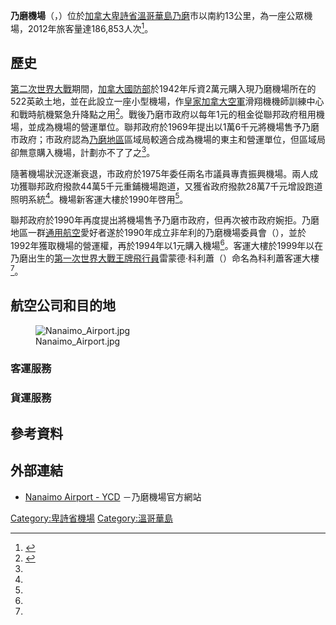 {{noteTA
|G1=地名
|1=zh-hans:纳奈莫;zh-hk:乃磨;zh-mo:乃磨;zh-tw:納奈莫;
}}
{{Infobox airport
| name = 乃磨機場<br>{{lang|en|Nanaimo Airport}}
| image = CYCD.JPG
| IATA = YCD
| ICAO = CYCD
| WMO = 71890
| type = 公眾
| owner = 
| run by = [http://www.nanaimoairport.com/commission.htm 乃磨機場委員會]
| city-served = 
| location = [[加拿大|加拿大]][[卑詩省|卑詩省]][[乃磨|乃磨]]市以南
| timezone = [[太平洋時區|PST]]
| utc = [[UTC−08:00|UTC−08:00]]
| summer = PDT
| utcs = [[UTC−07:00|UTC−07:00]]
| elevation-f = 92
| latd = 49 | latm = 03 | lats = 16 | latNS = N
| longd= 123 | longm= 52 | longs= 12 | longEW= W
| coordinates_region = CA-BC
| pushpin_map = Canada British Columbia
| pushpin_label = CYCD
| pushpin_map_caption = Location in British Columbia
| website = [http://www.nanaimoairport.com/ www.nanaimoairport.com]
| runway1_heading = 16/34
| runway1_feet = 6,602
| runway1_meter = 2,012
| runway1_surface = 瀝青
| stat-year = 
| stat_passenger   = 186,853（2012年）
| stat1-header = 起降架次
| stat1-data = 32,446（2010年）
| footnotes = 來源：加拿大飛行副刊<br>[[加拿大環境部|加拿大環境部]]<ref>{{Cite web |url=http://climate.weatheroffice.gc.ca/prods_servs/metstat1_e.html |title=Synoptic/Metstat Station Information |accessdate=2014-02-22 |archive-date=2013-06-27 |archive-url=https://web.archive.org/web/20130627233755/http://climate.weatheroffice.gc.ca/prods_servs/metstat1_e.html |dead-url=no }}</ref><br>起降架次來源：加拿大統計局<ref name="move">{{Cite web |url=http://www.statcan.gc.ca/pub/51-209-x/2011001/t001-eng.htm |title=Total aircraft movements by class of operation — NAV CANADA flight service stations |accessdate=2014-02-22 |archive-date=2012-08-26 |archive-url=https://web.archive.org/web/20120826002739/http://www.statcan.gc.ca/pub/51-209-x/2011001/t001-eng.htm |dead-url=no }}</ref>
}}

'''乃磨機場'''（{{lang-en|Nanaimo Airport}}，{{Airport codes|YCD|CYCD}}）位於[[加拿大|加拿大]][[卑詩省|卑詩省]][[溫哥華島|溫哥華島]][[乃磨|乃磨]]市以南約13公里，為一座公眾機場，2012年旅客量達186,853人次<ref name="pax">{{cite news |url=http://www.nanaimodailynews.com/news/airport-s-passenger-numbers-eclipsed-2012-total-by-october-1.696264 |title=Airport's passenger numbers eclipsed 2012 total by October |publisher=''Nanaimo Daily News'' |author=Bellaart, Darrell |date=2013-11-14 |accessdate=2014-02-22 |deadurl=yes |archiveurl=https://web.archive.org/web/20140301043831/http://www.nanaimodailynews.com/news/airport-s-passenger-numbers-eclipsed-2012-total-by-october-1.696264 |archivedate=2014-03-01 }}</ref>。

==歷史==
[[第二次世界大戰|第二次世界大戰]]期間，[[加拿大國防部|加拿大國防部]]於1942年斥資2萬元購入現乃磨機場所在的522英畝土地，並在此設立一座小型機場，作[[皇家加拿大空軍|皇家加拿大空軍]]滑翔機機師訓練中心和戰時航機緊急升降點之用<ref name="hist">{{cite web |url=http://www.nanaimoairport.com/business/history |title=Nanaimo Airport - YCD: History |publisher=乃磨機場委員會 |accessdate=2014-02-22 |archive-url=https://web.archive.org/web/20140303141616/http://www.nanaimoairport.com/business/history |archive-date=2014-03-03 |dead-url=yes }}</ref>。戰後乃磨市政府以每年1元的租金從聯邦政府租用機場，並成為機場的營運單位。聯邦政府於1969年提出以1萬6千元將機場售予乃磨市政府；市政府認為[[乃磨地區|乃磨地區]]區域局較適合成為機場的東主和營運單位，但區域局卻無意購入機場，計劃亦不了了之<ref name="hist"/>。

隨著機場狀況逐漸衰退，市政府於1975年委任兩名市議員專責振興機場。兩人成功獲聯邦政府撥款44萬5千元重鋪機場跑道，又獲省政府撥款28萬7千元增設跑道照明系統<ref name="hist"/>。機場新客運大樓於1990年啓用<ref name="hist"/>。

聯邦政府於1990年再度提出將機場售予乃磨市政府，但再次被市政府婉拒。乃磨地區一群[[通用航空|通用航空]]愛好者遂於1990年成立非牟利的乃磨機場委員會（{{lang|en|Nanaimo Airport Commission}}），並於1992年獲取機場的營運權，再於1994年以1元購入機場<ref name="hist"/>。客運大樓於1999年以在乃磨出生的[[第一次世界大戰|第一次世界大戰]][[王牌飛行員|王牌飛行員]]雷蒙德·科利蕭（{{lang|en|Raymond Collishaw}}）命名為科利蕭客運大樓<ref name="hist"/>。

==航空公司和目的地==
[[File:Nanaimo_Airport.jpg|thumb]]

===客運服務===
{{Airport-dest-list
| [[加拿大快運航空|加拿大快運航空]]（由爵士航空營運） | [[溫哥華國際機場|溫哥華]]、[[卡加利國際機場|卡加利]]
| Island Express Air | [[亞博斯福國際機場|亞博斯福]]、吐芬奴、[[維多利亞國際機場|維多利亞]]、[[溫哥華國際機場|溫哥華]]
| [[西捷航空|西捷航空Encore]] | [[卡加利國際機場|卡加利]]
}}

===貨運服務===
{{Airport-dest-list
| [[聯邦快遞|聯邦快遞]] | [[溫哥華國際機場|溫哥華]]
| Orca Airways | 科莫克斯、跑華河、吐芬奴、[[維多利亞國際機場|維多利亞]]
| SkyLink Express | [[溫哥華國際機場|溫哥華]]
}}

==參考資料==
{{reflist}}

==外部連結==
{{commonscat|Nanaimo Airport}}
* {{en}}[http://www.nanaimoairport.com/ Nanaimo Airport - YCD] {{Wayback|url=http://www.nanaimoairport.com/ |date=20210118161044 }}－乃磨機場官方網站

[[Category:卑詩省機場|Category:卑詩省機場]]
[[Category:溫哥華島|Category:溫哥華島]]